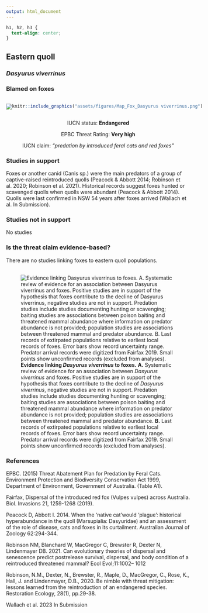 ```yaml
---
output: html_document
---
```

```css
h1, h2, h3 {
  text-align: center;
}
```

## **Eastern quoll**
### *Dasyurus viverrinus*
### Blamed on foxes

:::: {style="display: flex;"}

[![](assets/photos/Dasyurus viverrinus.png)](https://www.inaturalist.org/photos/114390835?size=original)

::: {}

:::

::: {}
  ```r
  knitr::include_graphics("assets/figures/Map_Fox_Dasyurus viverrinus.png")
  ```
:::

::::
<center>
IUCN status: **Endangered**

EPBC Threat Rating: **Very high**

IUCN claim: *"predation by introduced feral cats and red foxes"*

</center>

### Studies in support

Foxes or another canid (Canis sp.) were the main predators of a group of captive-raised reintroduced quolls (Peacock & Abbott 2014; Robinson et al. 2020; Robinson et al. 2021). Historical records suggest foxes hunted or scavenged quolls when quolls were abundant (Peacock & Abbott 2014). Quolls were last confirmed in NSW 54 years after foxes arrived (Wallach et al. In Submission).

### Studies not in support

No studies

### Is the threat claim evidence-based?

There are no studies linking foxes to eastern quoll populations.
<br>
<br>

![**Evidence linking *Dasyurus viverrinus* to foxes.** **A.** Systematic review of evidence for an association between *Dasyurus viverrinus* and foxes. Positive studies are in support of the hypothesis that foxes contribute to the decline of *Dasyurus viverrinus*, negative studies are not in support. Predation studies include studies documenting hunting or scavenging; baiting studies are associations between poison baiting and threatened mammal abundance where information on predator abundance is not provided; population studies are associations between threatened mammal and predator abundance. **B.** Last records of extirpated populations relative to earliest local records of foxes. Error bars show record uncertainty range. Predator arrival records were digitized from Fairfax 2019. Small points show unconfirmed records (excluded from analyses).](assets/figures/Main_Evidence_Fox_Dasyurus viverrinus.png)

### References

EPBC. (2015) Threat Abatement Plan for Predation by Feral Cats. Environment Protection and Biodiversity Conservation Act 1999, Department of Environment, Government of Australia. (Table A1).

Fairfax, Dispersal of the introduced red fox (Vulpes vulpes) across Australia. Biol. Invasions 21, 1259-1268 (2019).

Peacock D, Abbott I. 2014. When the ‘native cat’would ‘plague’: historical hyperabundance in the quoll (Marsupialia: Dasyuridae) and an assessment of the role of disease, cats and foxes in its curtailment. Australian Journal of Zoology 62:294-344.

Robinson NM, Blanchard W, MacGregor C, Brewster R, Dexter N, Lindenmayer DB. 2021. Can evolutionary theories of dispersal and senescence predict postrelease survival, dispersal, and body condition of a reintroduced threatened mammal? Ecol Evol;11:1002– 1012

Robinson, N.M., Dexter, N., Brewster, R., Maple, D., MacGregor, C., Rose, K., Hall, J. and Lindenmayer, D.B., 2020. Be nimble with threat mitigation: lessons learned from the reintroduction of an endangered species. Restoration Ecology, 28(1), pp.29-38.

Wallach et al. 2023 In Submission


